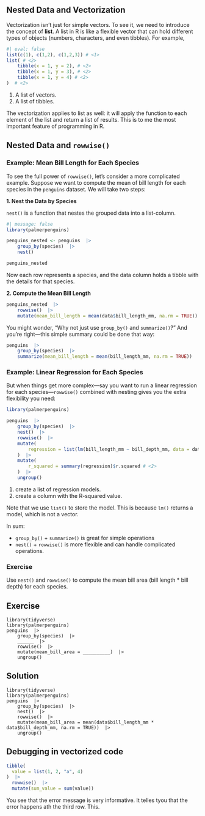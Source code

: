 ## Nested Data and Vectorization

Vectorization isn’t just for simple vectors. To see it, we need to introduce the concept of **list**. A list in R is like a flexible vector that can hold different types of objects (numbers, characters, and even tibbles). For example,

```r
#| eval: false
list(c(1), c(1,2), c(1,2,3)) # <1>
list( # <2>
    tibble(x = 1, y = 2), # <2>
    tibble(x = 1, y = 3), # <2>
    tibble(x = 1, y = 4) # <2>
)  # <2>
```
1. A list of vectors.
2. A list of tibbles.

The vectorization applies to list as well: it will apply the function to each element of the list and return a list of results. This is to me the most important feature of programming in R. 

## Nested Data and `rowwise()`

### Example: Mean Bill Length for Each Species

To see the full power of `rowwise()`, let's consider a more complicated example. Suppose we want to compute the mean of bill length for each species in the `penguins` dataset. We will take two steps:

**1. Nest the Data by Species**

`nest()` is a function that nestes the grouped data into a list-column. 

```r
#| message: false
library(palmerpenguins)

penguins_nested <- penguins  |> 
    group_by(species)  |> 
    nest()

penguins_nested
```

Now each row represents a species, and the data column holds a tibble with the details for that species.

**2. Compute the Mean Bill Length**

```r
penguins_nested  |> 
    rowwise()  |> 
    mutate(mean_bill_length = mean(data$bill_length_mm, na.rm = TRUE))
```
You might wonder, “Why not just use `group_by()` and `summarize()`?” And you’re right—this simple summary could be done that way:

```r
penguins  |> 
    group_by(species)  |> 
    summarize(mean_bill_length = mean(bill_length_mm, na.rm = TRUE))
```

### Example: Linear Regression for Each Species

But when things get more complex—say you want to run a linear regression for each species—`rowwise()` combined with nesting gives you the extra flexibility you need:

```r
library(palmerpenguins)

penguins  |> 
    group_by(species)  |> 
    nest()  |> 
    rowwise()  |> 
    mutate(
        regression = list(lm(bill_length_mm ~ bill_depth_mm, data = data)) # <1>
    )  |> 
    mutate(
        r_squared = summary(regression)$r.squared # <2> 
    )  |> 
    ungroup()
```
1. create a list of regression models.
2. create a column with the R-squared value.

Note that we use `list()` to store the model. This is because `lm()` returns a model, which is not a vector.

In sum:

- `group_by()` + `summarize()` is great for simple operations
- `nest()` + `rowwise()` is more flexible and can handle complicated operations.

### Exercise {-}

Use `nest()` and `rowwise()` to compute the mean bill area (bill length * bill depth) for each species.

::: {.panel-tabset}

## Exercise

```webr
library(tidyverse)
library(palmerpenguins)
penguins  |> 
    group_by(species)  |> 
    ______  |> 
    rowwise()  |> 
    mutate(mean_bill_area = __________)  |> 
    ungroup()
```

## Solution

```webr
library(tidyverse)
library(palmerpenguins)
penguins  |> 
    group_by(species)  |> 
    nest()  |> 
    rowwise()  |> 
    mutate(mean_bill_area = mean(data$bill_length_mm * data$bill_depth_mm, na.rm = TRUE))  |> 
    ungroup()
```

:::


## Debugging in vectorized code

```r
tibble(
  value = list(1, 2, "a", 4)
)  |> 
  rowwise()  |> 
  mutate(sum_value = sum(value))
```

You see that the error message is very informative. It telles tyou that the error happens ath the third row. This.